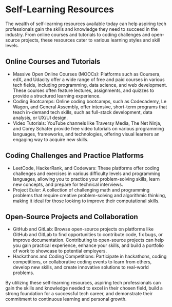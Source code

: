 # Self-Learning Resources

The wealth of self-learning resources available today can help aspiring tech professionals gain the skills and knowledge
they need to succeed in the industry. From online courses and tutorials to coding challenges and open-source projects,
these resources cater to various learning styles and skill levels.

## Online Courses and Tutorials

- Massive Open Online Courses (MOOCs): Platforms such as Coursera, edX, and Udacity offer a wide range of free and paid
  courses in various tech fields, including programming, data science, and web development. These courses often feature
  lectures, assignments, and quizzes to provide a structured learning experience.
- Coding Bootcamps: Online coding bootcamps, such as Codecademy, Le Wagon, and General Assembly, offer intensive,
  short-term programs that teach in-demand tech skills, such as full-stack development, data analysis, or UX/UI design.
- Video Tutorials: YouTube channels like Traversy Media, The Net Ninja, and Corey Schafer provide free video tutorials on
  various programming languages, frameworks, and technologies, offering visual learners an engaging way to acquire new skills.

## Coding Challenges and Practice Platforms

- LeetCode, HackerRank, and Codewars: These platforms offer coding challenges and exercises in various difficulty levels
  and programming languages, allowing you to practice your problem-solving skills, learn new concepts, and prepare for
  technical interviews.
- Project Euler: A collection of challenging math and programming problems that require creative problem-solving and
  algorithmic thinking, making it ideal for those looking to improve their computational skills.

## Open-Source Projects and Collaboration

- GitHub and GitLab: Browse open-source projects on platforms like GitHub and GitLab to find opportunities to contribute
  code, fix bugs, or improve documentation. Contributing to open-source projects can help you gain practical experience,
  enhance your skills, and build a portfolio of work to showcase to potential employers.
- Hackathons and Coding Competitions: Participate in hackathons, coding competitions, or collaborative coding events to
  learn from others, develop new skills, and create innovative solutions to real-world problems.

By utilizing these self-learning resources, aspiring tech professionals can gain the skills and knowledge needed to excel
in their chosen field, build a strong foundation for a successful tech career, and demonstrate their commitment to
continuous learning and personal growth.
